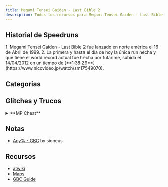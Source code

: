 ```yaml
---
title: Megami Tensei Gaiden - Last Bible 2
description: Todos los recursos para Megami Tensei Gaiden - Last Bible 2
---
```



<DocsHero 
    content="Megami Tensei Gaiden - Last Bible 2 es la secuela de Last Bible 1, mejorando el gameplay de la entrega anterior con diferentes mecanicas para la negociación y nuevas caracteristicas del ciclo de la luna."
    srcUrl={cover}
    alt="Megami Tensei Gaiden - Last Bible 2 Cover"
/>

<LinkCard title="Leaderboards" href="https://www.speedrun.com/mtglb2" description="Ver todas las runs en Speedrun.com"/>

## Historial de Speedruns

<Tabs>
<TabItem label="Any% - GBC">
<Steps> 
1. Megami Tensei Gaiden - Last Bible 2 fue lanzado en norte américa el 16 de Abril de 1999.
2. La primera y hasta el día de hoy la única run hecha y que tiene el world record actual fue hecha por futarime, subida el 14/04/2012 en un tiempo de [**1:38:29**](https://www.nicovideo.jp/watch/sm17549070).
</Steps>
</TabItem>
</Tabs>

## Categorias
<CardGrid>
    <Card title="Any% - GB"></Card>
    <Card title="Any% - GBC"></Card>
</CardGrid>

## Glitches y Trucos
<details>
<summary>**MP Cheat**</summary>

Al seleccionar "atacar" mientras selecciona la acción de un personaje determinado, al mantener presionado seleccionar para que ese personaje use su ataque más fuerte sin usar MP (también funciona con demonios). Para que esto suceda durante AUTO, mantenga presionado "seleccionar" al elegir "AUTO". 
</details>

## Notas
- [Any% - GBC](https://drive.google.com/file/d/1KCWLrNJZEewQmYUfrDnisq1Riublxd2W/view?usp=drive_link) by sioneus

## Recursos
- [atwiki](https://w.atwiki.jp/lastbible2/)
- [Maps](https://pidlio.com/lb2/)
- [GBC Guide](http://mugi.parfe.jp/lb2/lb2top.html)